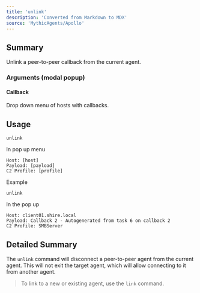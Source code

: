 ```yaml
---
title: 'unlink'
description: 'Converted from Markdown to MDX'
source: 'MythicAgents/Apollo'
---
```


## Summary
Unlink a peer-to-peer callback from the current agent.

### Arguments (modal popup)
#### Callback
Drop down menu of hosts with callbacks.

## Usage
```
unlink
```
In pop up menu
```
Host: [host]
Payload: [payload]
C2 Profile: [profile]
```

Example
```
unlink
```
In the pop up
```
Host: client01.shire.local
Payload: Callback 2 - Autogenerated from task 6 on callback 2
C2 Profile: SMBServer
```

## Detailed Summary
The `unlink` command will disconnect a peer-to-peer agent from the current agent. This will not exit the target agent, which will allow connecting to it from another agent.
> To link to a new or existing agent, use the `link` command.
